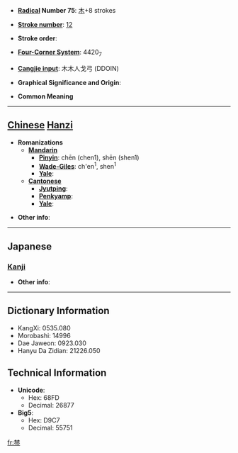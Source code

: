 * '''[[Wiktionary:Chinese radical index| Radical]] Number 75''': [[Wiktionary:Chinese radical index 木|木]]+8 strokes

* '''[[Wiktionary:Chinese total strokes index|Stroke number]]''': [[Wiktionary:Chinese total strokes index 12|12]]

* '''Stroke order''': 

* '''[[Wiktionary:Chinese four corner index|Four-Corner System]]''': 4420<sub>7</sub>

* '''[[Wiktionary:Chinese Cangjie index|Cangjie input]]''': 木木人戈弓 (DDOIN)

* '''Graphical Significance and Origin''': 

* '''Common Meaning'''

----

== [[Chinese]] [[Hanzi]] ==

* '''Romanizations'''
** '''[[Mandarin]]'''
*** '''[[Pinyin]]''': chēn (chen1), shēn (shen1)
*** '''[[Wade-Giles]]''': ch'en<sup>1</sup>, shen<sup>1</sup>
*** '''[[Yale]]''': 
** '''[[Cantonese]]'''
*** '''[[Jyutping]]''':
*** '''[[Penkyamp]]''': 
*** '''[[Yale]]''': 

* '''Other info''': 

----

==Japanese==
===[[Kanji]]===
{{kanji|on readings=[[ちん]] (chin), [[しん]] (shin), [[りん]] (rin)|kun readings=}}

* '''Other info''':  

----

== Dictionary Information ==

* KangXi: 0535.080
* Morobashi: 14996
* Dae Jaweon: 0923.030
* Hanyu Da Zidian: 21226.050

== Technical Information ==

* '''Unicode''':
** Hex: 68FD
** Decimal: 26877
* '''Big5''':
** Hex: D9C7
** Decimal: 55751

[[fr:棽]]